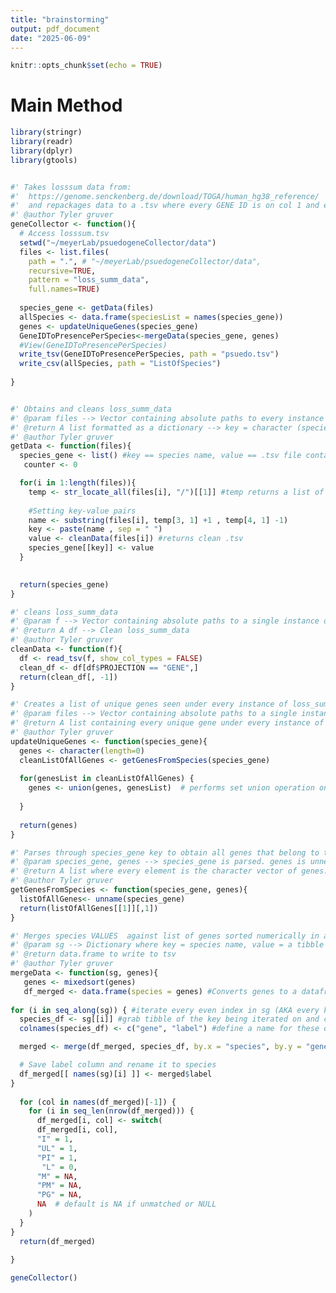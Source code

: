 ```yaml
---
title: "brainstorming"
output: pdf_document
date: "2025-06-09"
---
```


```r
knitr::opts_chunk$set(echo = TRUE)
```

# Main Method

```r
library(stringr)
library(readr)
library(dplyr)
library(gtools)


#' Takes losssum data from:
#'  https://genome.senckenberg.de/download/TOGA/human_hg38_reference/
#'  and repackages data to a .tsv where every GENE ID is on col 1 and every subsequent col's rows contains the presence or absence of GENE ID of that same row. Also writes csv containing every species obtained in script, such that ever row = new species.
#' @author Tyler gruver
geneCollector <- function(){
  # Access losssum.tsv
  setwd("~/meyerLab/psuedogeneCollector/data")
  files <- list.files(
    path = ".", # "~/meyerLab/psuedogeneCollector/data", 
    recursive=TRUE, 
    pattern = "loss_summ_data",
    full.names=TRUE)
  
  species_gene <- getData(files)
  allSpecies <- data.frame(speciesList = names(species_gene))
  genes <- updateUniqueGenes(species_gene)
  GeneIDToPresencePerSpecies<-mergeData(species_gene, genes)
  #View(GeneIDToPresencePerSpecies)
  write_tsv(GeneIDToPresencePerSpecies, path = "psuedo.tsv")
  write_csv(allSpecies, path = "ListOfSpecies")
  
}


#' Obtains and cleans loss_summ_data
#' @param files --> Vector containing absolute paths to every instance of loss_summ_data
#' @return A list formatted as a dictionary --> key = character (species name), value = df (clean loss_summ_data)
#' @author Tyler gruver
getData <- function(files){
  species_gene <- list() #key == species name, value == .tsv file containing losssum data
   counter <- 0

  for(i in 1:length(files)){
    temp <- str_locate_all(files[i], "/")[[1]] #temp returns a list of matrixes. [[1]] grabs the matrix  at position 1... temp will only ever be a list of length 1 
    
    #Setting key-value pairs
    name <- substring(files[i], temp[3, 1] +1 , temp[4, 1] -1)
    key <- paste(name , sep = " ")
    value <- cleanData(files[i]) #returns clean .tsv
    species_gene[[key]] <- value
  }  
  

  return(species_gene)
}

#' cleans loss_summ_data
#' @param f --> Vector containing absolute paths to a single instance of loss_summ_data
#' @return A df --> Clean loss_summ_data
#' @author Tyler gruver
cleanData <- function(f){
  df <- read_tsv(f, show_col_types = FALSE)
  clean_df <- df[df$PROJECTION == "GENE",]
  return(clean_df[, -1])
}

#' Creates a list of unique genes seen under every instance of loss_summ_data
#' @param files --> Vector containing absolute paths to a single instance of loss_summ_data 
#' @return A list containing every unique gene under every instance of loss_summ_data
#' @author Tyler gruver    
updateUniqueGenes <- function(species_gene){
  genes <- character(length=0)
  cleanListOfAllGenes <- getGenesFromSpecies(species_gene)
  
  for(genesList in cleanListOfAllGenes) {
    genes <- union(genes, genesList)  # performs set union operation on genes character vector AND df[,1] column subset.
    
  }
  
  return(genes)
}

#' Parses through species_gene key to obtain all genes that belong to the second col of every VALUE to each KEY within dictionary 
#' @param species_gene, genes --> species_gene is parsed. genes is unnecessary, too lazy to remove :) 
#' @return A list where every element is the character vector of genes.
#' @author Tyler gruver
getGenesFromSpecies <- function(species_gene, genes){
  listOfAllGenes<- unname(species_gene)
  return(listOfAllGenes[[1]][,1])
}

#' Merges species VALUES  against list of genes sorted numerically in ascending order
#' @param sg --> Dictionary where key = species name, value = a tibble where col 1 = geneID, col 2 = PRESENCE  
#' @return data.frame to write to tsv
#' @author Tyler gruver
mergeData <- function(sg, genes){
   genes <- mixedsort(genes)
   df_merged <- data.frame(species = genes) #Converts genes to a dataframe to prepare to merge
   
for (i in seq_along(sg)) { #iterate every even index in sg (AKA every key)
  species_df <- sg[[i]] #grab tibble of the key being iterated on and convert to data frame to prepare for merge
  colnames(species_df) <- c("gene", "label") #define a name for these data frames so that I can specify which column to merge. Merge against "species", which contains genes of [ith] species using "gene".  

  merged <- merge(df_merged, species_df, by.x = "species", by.y = "gene", all.x = TRUE)

  # Save label column and rename it to species
  df_merged[[ names(sg)[i] ]] <- merged$label
}
   
  for (col in names(df_merged)[-1]) {  
    for (i in seq_len(nrow(df_merged))) {
      df_merged[i, col] <- switch(
      df_merged[i, col],
      "I" = 1,
      "UL" = 1,
      "PI" = 1,
       "L" = 0,
      "M" = NA,
      "PM" = NA,
      "PG" = NA,
      NA  # default is NA if unmatched or NULL
    )
  }
}
  return(df_merged)
  
}

geneCollector()
```
